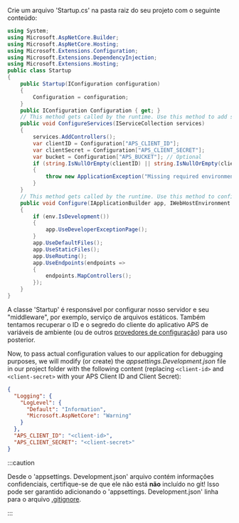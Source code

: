 Crie um arquivo 'Startup.cs' na pasta raiz do seu projeto com o seguinte conteúdo:

```csharp title="Startup.cs"
using System;
using Microsoft.AspNetCore.Builder;
using Microsoft.AspNetCore.Hosting;
using Microsoft.Extensions.Configuration;
using Microsoft.Extensions.DependencyInjection;
using Microsoft.Extensions.Hosting;
public class Startup
{
    public Startup(IConfiguration configuration)
    {
        Configuration = configuration;
    }
    public IConfiguration Configuration { get; }
    // This method gets called by the runtime. Use this method to add services to the container.
    public void ConfigureServices(IServiceCollection services)
    {
        services.AddControllers();
        var clientID = Configuration["APS_CLIENT_ID"];
        var clientSecret = Configuration["APS_CLIENT_SECRET"];
        var bucket = Configuration["APS_BUCKET"]; // Optional
        if (string.IsNullOrEmpty(clientID) || string.IsNullOrEmpty(clientSecret))
        {
            throw new ApplicationException("Missing required environment variables APS_CLIENT_ID or APS_CLIENT_SECRET.");
        }
    }
    // This method gets called by the runtime. Use this method to configure the HTTP request pipeline.
    public void Configure(IApplicationBuilder app, IWebHostEnvironment env)
    {
        if (env.IsDevelopment())
        {
            app.UseDeveloperExceptionPage();
        }
        app.UseDefaultFiles();
        app.UseStaticFiles();
        app.UseRouting();
        app.UseEndpoints(endpoints =>
        {
            endpoints.MapControllers();
        });
    }
}
```

A classe 'Startup' é responsável por configurar nosso servidor e seu "middleware", por exemplo,
serviço de arquivos estáticos. Também tentamos recuperar o ID e o segredo do cliente do aplicativo APS
de variáveis de ambiente (ou de outros [provedores de configuração](https://docs.microsoft.com/en-us/aspnet/core/fundamentals/configuration/?view=aspnetcore-6.0#configuration-providers))
para uso posterior.

Now, to pass actual configuration values to our application for debugging purposes,
we will modify (or create) the _appsettings.Development.json_ file in our project folder
with the following content (replacing `<client-id>` and `<client-secret>` with your
APS Client ID and Client Secret):

```json
{
  "Logging": {
    "LogLevel": {
      "Default": "Information",
      "Microsoft.AspNetCore": "Warning"
    }
  },
  "APS_CLIENT_ID": "<client-id>",
  "APS_CLIENT_SECRET": "<client-secret>"
}
```



:::caution

Desde o 'appsettings. Development.json' arquivo contém informações confidenciais, certifique-se de que ele não está **não** incluído no git!
Isso pode ser garantido adicionando o 'appsettings. Development.json' linha para o arquivo [.gitignore](https://git-scm.com/docs/gitignore).


:::

